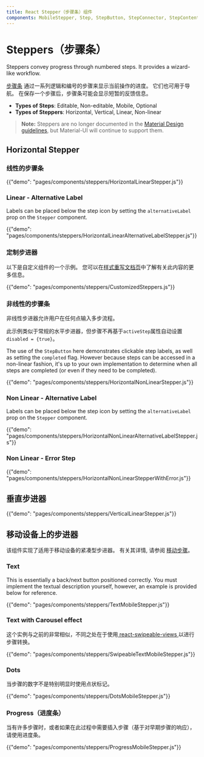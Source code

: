 ```yaml
---
title: React Stepper（步骤条）组件
components: MobileStepper, Step, StepButton, StepConnector, StepContent, StepIcon, StepLabel, Stepper
---
```


# Steppers（步骤条）

<p class="description">Steppers convey progress through numbered steps. It provides a wizard-like workflow.</p>

[步骤条](https://material.io/archive/guidelines/components/steppers.html) 通过一系列逻辑和编号的步骤来显示当前操作的进度。 它们也可用于导航。 在保存一个步骤后，步骤条可能会显示短暂的反馈信息。

- **Types of Steps**: Editable, Non-editable, Mobile, Optional
- **Types of Steppers**: Horizontal, Vertical, Linear, Non-linear

> **Note:** Steppers are no longer documented in the [Material Design guidelines](https://material.io/), but Material-UI will continue to support them.

## Horizontal Stepper

### 线性的步骤条



{{"demo": "pages/components/steppers/HorizontalLinearStepper.js"}}

### Linear - Alternative Label

Labels can be placed below the step icon by setting the `alternativeLabel` prop on the `Stepper` component.

{{"demo": "pages/components/steppers/HorizontalLinearAlternativeLabelStepper.js"}}

### 定制步进器

以下是自定义组件的一个示例。 您可以在[样式重写文档页](/customization/components/)中了解有关此内容的更多信息。

{{"demo": "pages/components/steppers/CustomizedSteppers.js"}}

### 非线性的步骤条

非线性步进器允许用户在任何点输入多步流程。

此示例类似于常规的水平步进器，但步骤不再基于` activeStep `属性自动设置` disabled = {true} `。

The use of the `StepButton` here demonstrates clickable step labels, as well as setting the `completed` flag. However because steps can be accessed in a non-linear fashion, it's up to your own implementation to determine when all steps are completed (or even if they need to be completed).

{{"demo": "pages/components/steppers/HorizontalNonLinearStepper.js"}}

### Non Linear - Alternative Label

Labels can be placed below the step icon by setting the `alternativeLabel` prop on the `Stepper` component.

{{"demo": "pages/components/steppers/HorizontalNonLinearAlternativeLabelStepper.js"}}

### Non Linear - Error Step

{{"demo": "pages/components/steppers/HorizontalNonLinearStepperWithError.js"}}

## 垂直步进器

{{"demo": "pages/components/steppers/VerticalLinearStepper.js"}}

## 移动设备上的步进器

该组件实现了适用于移动设备的紧凑型步进器。 有关其详情, 请参阅 [移动步骤](https://material.io/archive/guidelines/components/steppers.html#steppers-types-of-steps)。

### Text

This is essentially a back/next button positioned correctly. You must implement the textual description yourself, however, an example is provided below for reference.

{{"demo": "pages/components/steppers/TextMobileStepper.js"}}

### Text with Carousel effect

这个实例与之前的非常相似，不同之处在于使用[ react-swipeable-views ](https://github.com/oliviertassinari/react-swipeable-views)以进行步骤转换。

{{"demo": "pages/components/steppers/SwipeableTextMobileStepper.js"}}

### Dots

当步骤的数字不是特别明显时使用点状标记。

{{"demo": "pages/components/steppers/DotsMobileStepper.js"}}

### Progress（进度条）

当有许多步骤时，或者如果在此过程中需要插入步骤（基于对早期步骤的响应），请使用进度条。

{{"demo": "pages/components/steppers/ProgressMobileStepper.js"}}
